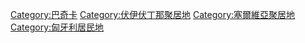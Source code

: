 [[Category:巴奇卡|Category:巴奇卡]]
[[Category:伏伊伏丁那聚居地|Category:伏伊伏丁那聚居地]]
[[Category:塞爾維亞聚居地|Category:塞爾維亞聚居地]]
[[Category:匈牙利居民地|Category:匈牙利居民地]]